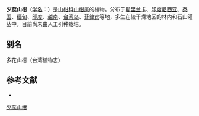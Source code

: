 {{Speciesbox
| name = 少蕊山柑
| status = 
| status_system = 
| image =
| genus = Capparis
| species = floribunda
| authority = Wight
}}

'''少蕊山柑'''（[[学名|学名]]：{{lang|la|''Capparis floribunda''}}）是[[山柑科|山柑科]][[山柑属|山柑属]]的植物。分布于[[斯里兰卡|斯里兰卡]]、[[印度尼西亚|印度尼西亚]]、[[泰国|泰国]]、[[缅甸|缅甸]]、[[印度|印度]]、[[越南|越南]]、[[台湾岛|台湾岛]]、[[菲律宾|菲律宾]]等地，多生在较干燥地区的林内和石山灌丛中，目前尚未由人工引种栽培。

== 别名 ==
多花山柑（台湾植物志）

== 参考文献 ==
<div class="references-small">
* {{cite web| url =http://www.bioinfo.cn/db05/KmzwSpecies.php?action=view&id=3090| title =少蕊山柑| work =《中国高等植物数据库全库》| publisher =中国科学院微生物研究所| author =昆明植物研究所| accessdate =2009-02-23| deadurl =yes| archiveurl =https://web.archive.org/web/20160305005240/http://www.bioinfo.cn/db05/KmzwSpecies.php?action=view&id=3090| archivedate =2016-03-05}}
</div>
{{Taxonbar|from=Q11037176}}

[[Category:山柑属|少蕊山柑]]


{{植物小作品}}